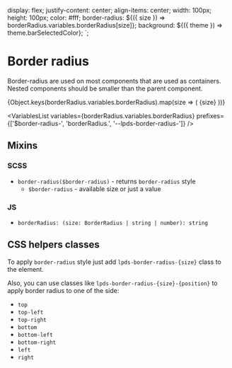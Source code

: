 


  display: flex;
  justify-content: center;
  align-items: center;
  width: 100px;
  height: 100px;
  color: #fff;
  border-radius: ${({ size }) => borderRadius.variables.borderRadius[size]};
  background: ${({ theme }) => theme.barSelectedColor};
`;

<Meta title="Tokens/Border radius" />

# Border radius

Border-radius are used on most components that are used as containers.
Nested components should be smaller than the parent component.

<Preview>
  {Object.keys(borderRadius.variables.borderRadius).map(size => (
    <BorderRadiusItem key={size} size={size}>{size}</BorderRadiusItem>
  ))}
</Preview>

<VariablesList
  variables={borderRadius.variables.borderRadius}
  prefixes={['$border-radius-', 'borderRadius.', '--lpds-border-radius-']}
/>

## Mixins

### SCSS

- `border-radius($border-radius)` - returns `border-radius` style
  - `$border-radius` - available size or just a value

### JS

- `borderRadius: (size: BorderRadius | string | number): string`

## CSS helpers classes

To apply `border-radius` style just add `lpds-border-radius-{size}` class to the element.

Also, you can use classes like `lpds-border-radius-{size}-{position}` to apply border radius to one of the side:
- `top`
- `top-left`
- `top-right`
- `bottom`
- `bottom-left`
- `bottom-right`
- `left`
- `right`
